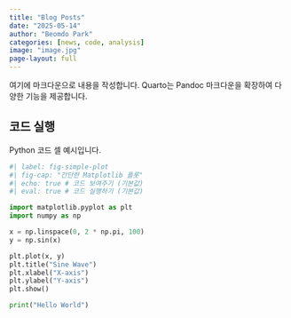 ```yaml
---
title: "Blog Posts"
date: "2025-05-14"
author: "Beomdo Park"
categories: [news, code, analysis]
image: "image.jpg"
page-layout: full
---
```


여기에 마크다운으로 내용을 작성합니다. Quarto는 Pandoc 마크다운을 확장하여 다양한 기능을 제공합니다.

## 코드 실행

Python 코드 셀 예시입니다.

```python
#| label: fig-simple-plot
#| fig-cap: "간단한 Matplotlib 플롯"
#| echo: true # 코드 보여주기 (기본값)
#| eval: true # 코드 실행하기 (기본값)

import matplotlib.pyplot as plt
import numpy as np

x = np.linspace(0, 2 * np.pi, 100)
y = np.sin(x)

plt.plot(x, y)
plt.title("Sine Wave")
plt.xlabel("X-axis")
plt.ylabel("Y-axis")
plt.show()

print("Hello World")
```
